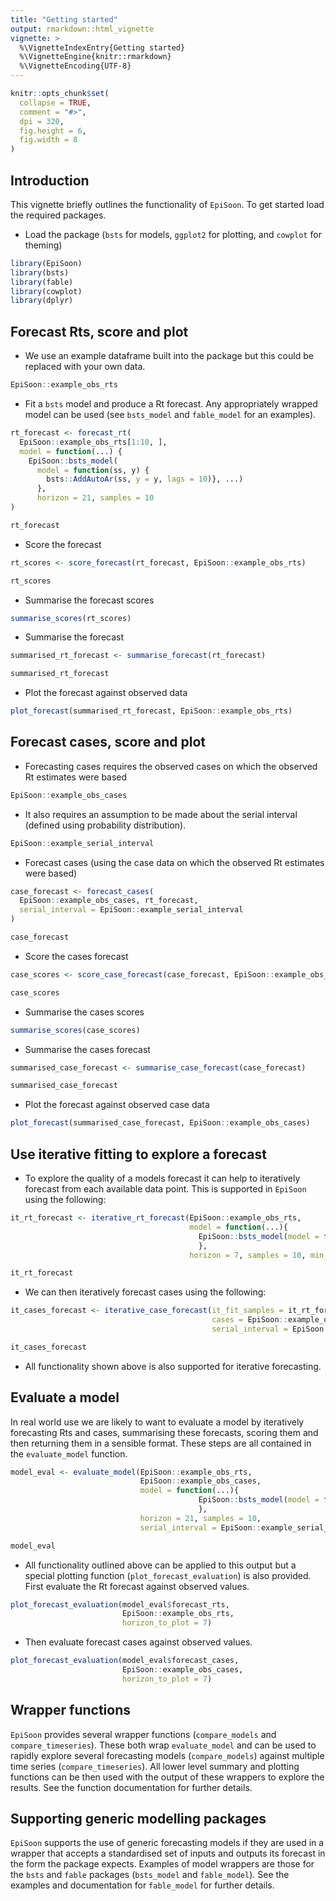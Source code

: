 ```yaml
---
title: "Getting started"
output: rmarkdown::html_vignette
vignette: >
  %\VignetteIndexEntry{Getting started}
  %\VignetteEngine{knitr::rmarkdown}
  %\VignetteEncoding{UTF-8}
---
```


```r
knitr::opts_chunk$set(
  collapse = TRUE,
  comment = "#>",
  dpi = 320,
  fig.height = 6,
  fig.width = 8
)
```


## Introduction

This vignette briefly outlines the functionality of `EpiSoon`. To get started load the required packages.


* Load the package (`bsts` for models, `ggplot2` for plotting, and `cowplot` for theming)

```r
library(EpiSoon)
library(bsts)
library(fable)
library(cowplot)
library(dplyr)
```


## Forecast Rts, score and plot


* We use an example dataframe built into the package but this could be replaced with your own data.

```r
EpiSoon::example_obs_rts
```

* Fit a `bsts` model and produce a Rt forecast. Any appropriately wrapped model can be used (see `bsts_model` and `fable_model` for an examples).
```r
rt_forecast <- forecast_rt(
  EpiSoon::example_obs_rts[1:10, ],
  model = function(...) {
    EpiSoon::bsts_model(
      model = function(ss, y) {
        bsts::AddAutoAr(ss, y = y, lags = 10)}, ...)
      },
      horizon = 21, samples = 10
)

rt_forecast
```

* Score the forecast

```r
rt_scores <- score_forecast(rt_forecast, EpiSoon::example_obs_rts)

rt_scores
```

* Summarise the forecast scores

```r
summarise_scores(rt_scores)
```

* Summarise the forecast

```r
summarised_rt_forecast <- summarise_forecast(rt_forecast)

summarised_rt_forecast
```

* Plot the forecast against observed data

```r
plot_forecast(summarised_rt_forecast, EpiSoon::example_obs_rts)
```

## Forecast cases, score and plot

* Forecasting cases requires the observed cases on which the observed Rt estimates were based

```r
EpiSoon::example_obs_cases
```

* It also requires an assumption to be made about the serial interval (defined using probability distribution).

```r
EpiSoon::example_serial_interval
```

* Forecast cases (using the case data on which the observed Rt estimates were based)

```r
case_forecast <- forecast_cases(
  EpiSoon::example_obs_cases, rt_forecast,
  serial_interval = EpiSoon::example_serial_interval
)

case_forecast
```


* Score the cases forecast

```r
case_scores <- score_case_forecast(case_forecast, EpiSoon::example_obs_cases)

case_scores
```

* Summarise the cases scores

```r
summarise_scores(case_scores)
```

* Summarise the cases forecast

```r
summarised_case_forecast <- summarise_case_forecast(case_forecast)

summarised_case_forecast
```

* Plot the forecast against observed case data

```r
plot_forecast(summarised_case_forecast, EpiSoon::example_obs_cases)
```

## Use iterative fitting to explore a forecast

* To explore the quality of a models forecast it can help to iteratively forecast from each available data point. This is supported in `EpiSoon` using the following:

```r
it_rt_forecast <- iterative_rt_forecast(EpiSoon::example_obs_rts,
                                        model = function(...){
                                          EpiSoon::bsts_model(model = function(ss, y){bsts::AddAutoAr(ss, y = y, lags = 10)}, ...)
                                          },
                                        horizon = 7, samples = 10, min_points = 4)

it_rt_forecast
```


* We can then iteratively forecast cases using the following:

```r
it_cases_forecast <- iterative_case_forecast(it_fit_samples = it_rt_forecast,
                                             cases = EpiSoon::example_obs_cases,
                                             serial_interval = EpiSoon::example_serial_interval)

it_cases_forecast
```

* All functionality shown above is also supported for iterative forecasting.

## Evaluate a model

In real world use we are likely to want to evaluate a model by iteratively forecasting Rts and cases, summarising these forecasts, scoring them and then returning them in a sensible format. These steps are all contained in the `evaluate_model` function.

```r
model_eval <- evaluate_model(EpiSoon::example_obs_rts,
                             EpiSoon::example_obs_cases,
                             model = function(...){
                                          EpiSoon::bsts_model(model = function(ss, y){bsts::AddAutoAr(ss, y = y, lags = 10)}, ...)
                                          },
                             horizon = 21, samples = 10,
                             serial_interval = EpiSoon::example_serial_interval)

model_eval
```
* All functionality outlined above can be applied to this output but a special plotting function (`plot_forecast_evaluation`) is also provided. First evaluate the Rt forecast against observed values.

```r
plot_forecast_evaluation(model_eval$forecast_rts,
                         EpiSoon::example_obs_rts,
                         horizon_to_plot = 7)
```

* Then evaluate forecast cases against observed values.


```r
plot_forecast_evaluation(model_eval$forecast_cases,
                         EpiSoon::example_obs_cases,
                         horizon_to_plot = 7)
```

## Wrapper functions

`EpiSoon` provides several wrapper functions (`compare_models` and `compare_timeseries`). These both wrap `evaluate_model` and can be used to rapidly explore several forecasting models (`compare_models`) against multiple time series (`compare_timeseries`). All lower level summary and plotting functions can be then used with the output of these wrappers to explore the results. See the function documentation for further details.

## Supporting generic modelling packages

`EpiSoon` supports the use of generic forecasting models if they are used in a wrapper that accepts a standardised set of inputs and outputs its forecast in the form the package expects. Examples of model wrappers are those for the `bsts` and `fable` packages (`bsts_model` and `fable_model`). See the examples and documentation for `fable_model` for further details. 
